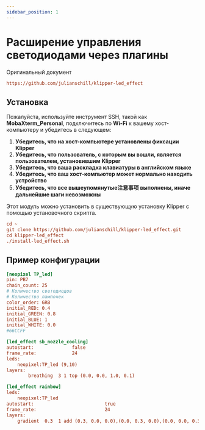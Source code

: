 ```yaml
---
sidebar_position: 1
---
```





# Расширение управления светодиодами через плагины

Оригинальный документ

```cfg
https://github.com/julianschill/klipper-led_effect
```

## Установка

Пожалуйста, используйте инструмент SSH, такой как **MobaXterm_Personal**, подключитесь по **Wi-Fi** к вашему хост-компьютеру и убедитесь в следующем:

1. **Убедитесь, что на хост-компьютере установлены фиксации Klipper**
2. **Убедитесь, что пользователь, с которым вы вошли, является пользователем, установившим Klipper**
3. **Убедитесь, что ваша раскладка клавиатуры в английском языке**
4. **Убедитесь, что ваш хост-компьютер может нормально находить устройство**
5. **Убедитесь, что все вышеупомянутые注意事项 выполнены, иначе дальнейшие шаги невозможны**

Этот модуль можно установить в существующую установку Klipper с помощью установочного скрипта.

```cfg
cd ~
git clone https://github.com/julianschill/klipper-led_effect.git
cd klipper-led_effect
./install-led_effect.sh
```

## Пример конфигурации

```cfg
[neopixel TP_led]
pin: PB7
chain_count: 25
# Количество светодиодов
# Количество лампочек
color_order: GRB
initial_RED: 0.4    
initial_GREEN: 0.8
initial_BLUE: 1
initial_WHITE: 0.0
#66CCFF 

[led_effect sb_nozzle_cooling]
autostart:              false
frame_rate:             24
leds:
    neopixel:TP_led (9,10)
layers:
        breathing  3 1 top (0.0, 0.0, 1.0, 0.1)

[led_effect rainbow]
leds:
    neopixel:TP_led
autostart:                          true
frame_rate:                         24
layers:
    gradient  0.3  1 add (0.3, 0.0, 0.0),(0.0, 0.3, 0.0),(0.0, 0.0, 0.3)

```
